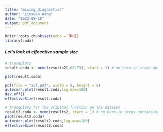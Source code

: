 ```yaml
---
title: "mixing_diagnostics"
author: "Linxuan Wang"
date: "2023-09-18"
output: pdf_document
---
```


```r
knitr::opts_chunk$set(echo = TRUE)
library(coda)
```


##### Let's look at effeective sample size
```r
# traceplots
result.coda <- mcmc(results2[,68:73], start = 1) # no burn-in steps options(digits=3) 

plot(result.coda)

pdf(file = "acf.pdf", width = 8, height = 6)
autocorr.plot(result.coda,lag.max=100)
dev.off()
effectiveSize(result.coda)
```



```r
# traceplots for the original function on the dataset
result2.coda <- mcmc(results2, start = 1) # no burn-in steps options(digits=3) 
plot(result2.coda)
autocorr.plot(result2.coda,lag.max=100)
effectiveSize(result2.coda)
```


